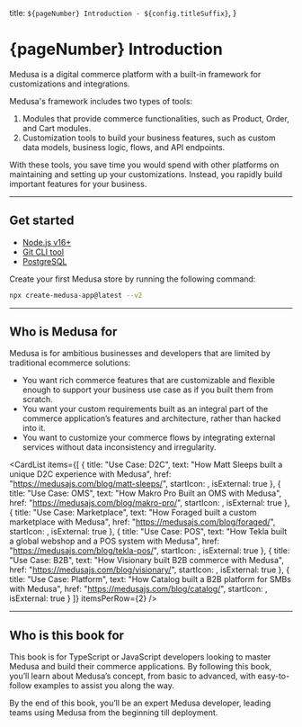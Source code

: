 
  title: `${pageNumber} Introduction - ${config.titleSuffix}`,
}

# {pageNumber} Introduction

Medusa is a digital commerce platform with a built-in framework for customizations and integrations.

Medusa's framework includes two types of tools:

1. Modules that provide commerce functionalities, such as Product, Order, and Cart modules.
2. Customization tools to build your business features, such as custom data models, business logic, flows, and API endpoints.

With these tools, you save time you would spend with other platforms on maintaining and setting up your customizations. Instead, you rapidly build important features for your business.

--- 

## Get started


<Note type="check">

- [Node.js v16+](https://nodejs.org/en/download)
- [Git CLI tool](https://git-scm.com/downloads)
- [PostgreSQL](https://www.postgresql.org/download/)

</Note>

Create your first Medusa store by running the following command:

```bash
npx create-medusa-app@latest --v2
```

---

## Who is Medusa for

Medusa is for ambitious businesses and developers that are limited by traditional ecommerce solutions:

- You want rich commerce features that are customizable and flexible enough to support your business use case as if you built them from scratch.
- You want your custom requirements built as an integral part of the commerce application’s features and architecture, rather than hacked into it.
- You want to customize your commerce flows by integrating external services without data inconsistency and irregularity.

<CardList items={[
  {
    title: "Use Case: D2C",
    text: "How Matt Sleeps built a unique D2C experience with Medusa",
    href: "https://medusajs.com/blog/matt-sleeps/",
    startIcon: <FlyingBox />,
    isExternal: true
  },
  {
    title: "Use Case: OMS",
    text: "How Makro Pro Built an OMS with Medusa",
    href: "https://medusajs.com/blog/makro-pro/",
    startIcon: <CheckCircleSolid />,
    isExternal: true
  },
  {
    title: "Use Case: Marketplace",
    text: "How Foraged built a custom marketplace with Medusa",
    href: "https://medusajs.com/blog/foraged/",
    startIcon: <BuildingStorefront />,
    isExternal: true
  },
  {
    title: "Use Case: POS",
    text: "How Tekla built a global webshop and a POS system with Medusa",
    href: "https://medusajs.com/blog/tekla-pos/",
    startIcon: <ComputerDesktop />,
    isExternal: true
  },
  {
    title: "Use Case: B2B",
    text: "How Visionary built B2B commerce with Medusa",
    href: "https://medusajs.com/blog/visionary/",
    startIcon: <BuildingsSolid />,
    isExternal: true
  },
  {
    title: "Use Case: Platform",
    text: "How Catalog built a B2B platform for SMBs with Medusa",
    href: "https://medusajs.com/blog/catalog/",
    startIcon: <BuildingsSolid />,
    isExternal: true
  }
]} itemsPerRow={2} />

---

## Who is this book for

This book is for TypeScript or JavaScript developers looking to master Medusa and build their commerce applications. By following this book, you’ll learn about Medusa’s concept, from basic to advanced, with easy-to-follow examples to assist you along the way.

By the end of this book, you’ll be an expert Medusa developer, leading teams using Medusa from the beginning till deployment.
